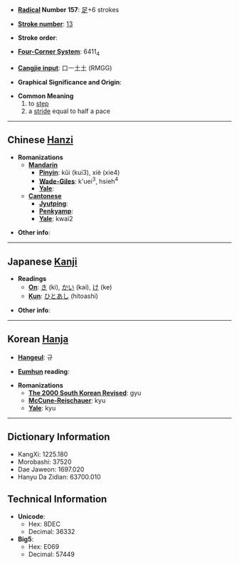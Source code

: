 * '''[[Wiktionary:Chinese radical index| Radical]] Number 157''': [[Wiktionary:Chinese radical index 足|足]]+6 strokes

* '''[[Wiktionary:Chinese total strokes index|Stroke number]]''': [[Wiktionary:Chinese total strokes index 13|13]]

* '''Stroke order''': 

* '''[[Wiktionary:Chinese four corner index|Four-Corner System]]''': 6411<sub>4</sub>

* '''[[Wiktionary:Chinese Cangjie index|Cangjie input]]''': 口一土土 (RMGG)

* '''Graphical Significance and Origin''': 

* '''Common Meaning'''
*#to [[step]]
*# a [[stride]] equal to half a pace


----

== Chinese [[Hanzi]] ==

* '''Romanizations'''
** '''[[Mandarin]]'''
*** '''[[Pinyin]]''': kǔi (kui3), xiè (xie4)
*** '''[[Wade-Giles]]''': k'uei<sup>3</sup>, hsieh<sup>4</sup>
*** '''[[Yale]]''': 
** '''[[Cantonese]]'''
*** '''[[Jyutping]]''':
*** '''[[Penkyamp]]''': 
*** '''[[Yale]]''': kwai2

* '''Other info''': 

----

== Japanese [[Kanji]] ==

* '''Readings'''
** '''[[On]]''': [[き]] (ki), [[かい]] (kai), [[け]] (ke)
** '''[[Kun]]''': [[ひとあし]] (hitoashi)

* '''Other info''':  

----

== Korean [[Hanja]] ==

* '''[[Hangeul]]''': 규

* '''[[Eumhun]] reading''': 

* '''Romanizations'''
** '''[[The 2000 South Korean Revised Romanization|The 2000 South Korean Revised]]''': gyu
** '''[[McCune-Reischauer]]''': kyu
** '''[[Yale]]''': kyu

----

== Dictionary Information ==

* KangXi: 1225.180
* Morobashi: 37520
* Dae Jaweon: 1697.020
* Hanyu Da Zidian: 63700.010

== Technical Information ==

* '''Unicode''':
** Hex: 8DEC
** Decimal: 36332
* '''Big5''':
** Hex: E069
** Decimal: 57449